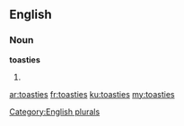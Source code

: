 ==English==

===Noun===
'''toasties'''

# {{plural of|[[toastie]]}}

[[Category:English plurals]]

[[ar:toasties]]
[[fr:toasties]]
[[ku:toasties]]
[[my:toasties]]